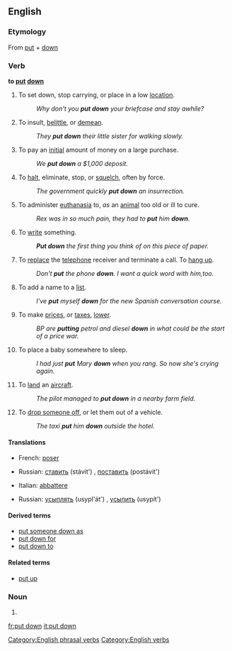 {{see|put-down}}
==English==

===Etymology===
From [[put]] + [[down]]

===Verb===
'''to [[put]] [[down]]'''

# To set down, stop carrying, or place in a low [[location]].
#: ''Why don't you '''put down''' your briefcase and stay awhile?''
# {{idiom}} To insult, [[belittle]], or [[demean]].
#: ''They '''put down''' their little sister for walking slowly.''
# To pay an [[initial]] amount of money on a large purchase.
#: ''We '''put down''' a $1,000 deposit.''
# To [[halt]], eliminate, stop, or [[squelch]], often by force.
#: ''The government quickly '''put down''' an insurrection.''
# {{euphemism}} To administer [[euthanasia]] to, ''as'' an [[animal]] too old or ill to cure.
#: ''Rex was in so much pain, they had to '''put''' him '''down'''.''
# To [[write]] something.
#:'''''Put down''' the first thing you think of on this piece of paper.''
# To [[replace]] the [[telephone]] receiver and terminate a call. To [[hang up]].
#:''Don't '''put''' the phone '''down'''. I want a quick word with him,too.''
# To add a name to a [[list]].
#:''I've '''put''' myself '''down''' for the new Spanish conversation course.''
# To make [[prices]], or [[taxes]], [[lower]].
#:''BP are '''putting''' petrol and diesel '''down''' in what could be the start of a price war.''
# {{idiom}} To place a baby somewhere to sleep.
#:''I had just '''put''' Mary '''down''' when you rang. So now she's crying again.''
# {{idiom}} To [[land]] an [[aircraft]].
#:''The pilot managed to '''put down''' in a nearby farm field.''
# {{idiom}} To [[drop off|drop someone off]], or let them out of a vehicle.
#:''The taxi '''put''' him '''down''' outside the hotel.''

====Translations====

{{trans-top|set down, stop carrying}}
*French: [[poser]]
{{trans-mid}}
*Russian: [[ставить]] (stávit') {{impf}}, [[поставить]] (postávit') {{pf}}
{{trans-bottom}}

{{trans-top|administer euthanasia to an animal}}
*Italian: [[abbattere]]
{{trans-mid}}
*Russian: [[усыплять]] (usypl'át') {{impf}}, [[усыпить]] (usypít') {{pf}}
{{trans-bottom}}

====Derived terms====
*[[put someone down as]]
*[[put down for]]
*[[put down to]]

====Related terms====
{{rfc-level|Related terms at L4+ not in L3 POS section (AutoFormat would have corrected level of Derived terms)}}
*[[put up]]

===Noun===
{{en-noun|sg=[[put]] [[down]]}}

# {{alternative spelling of|put-down}}

[[Category:English phrasal verbs]]
[[Category:English verbs]]

[[fr:put down]]
[[it:put down]]